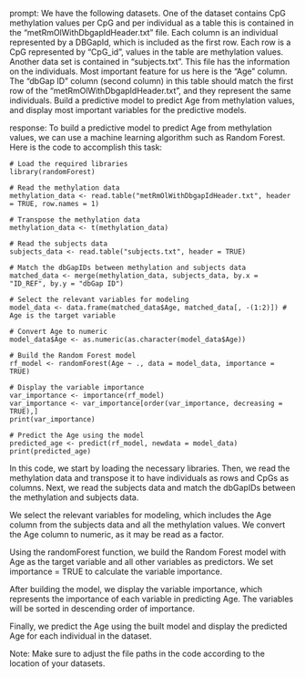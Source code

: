 prompt:
We have the following datasets. One of the dataset contains CpG methylation values per CpG and per individual as a table this is contained in the “metRmOlWithDbgapIdHeader.txt” file. Each column is an individual represented by a DBGapId, which is included as the first row. Each row is a CpG represented by "CpG_id", values in the table are methylation values. Another data set is contained in “subjects.txt”. This file has the information on the individuals. Most important feature for us here is the "Age" column. The "dbGap ID" column (second column) in this table should match the first row of the "metRmOlWithDbgapIdHeader.txt", and they represent the same individuals. Build a predictive model to predict Age from methylation values, and display most important variables for the predictive models. 

response:
To build a predictive model to predict Age from methylation values, we can use a machine learning algorithm such as Random Forest. Here is the code to accomplish this task:

```
# Load the required libraries
library(randomForest)

# Read the methylation data
methylation_data <- read.table("metRmOlWithDbgapIdHeader.txt", header = TRUE, row.names = 1)

# Transpose the methylation data
methylation_data <- t(methylation_data)

# Read the subjects data
subjects_data <- read.table("subjects.txt", header = TRUE)

# Match the dbGapIDs between methylation and subjects data
matched_data <- merge(methylation_data, subjects_data, by.x = "ID_REF", by.y = "dbGap ID")

# Select the relevant variables for modeling
model_data <- data.frame(matched_data$Age, matched_data[, -(1:2)]) # Age is the target variable

# Convert Age to numeric
model_data$Age <- as.numeric(as.character(model_data$Age))

# Build the Random Forest model
rf_model <- randomForest(Age ~ ., data = model_data, importance = TRUE)

# Display the variable importance
var_importance <- importance(rf_model)
var_importance <- var_importance[order(var_importance, decreasing = TRUE),]
print(var_importance)

# Predict the Age using the model
predicted_age <- predict(rf_model, newdata = model_data)
print(predicted_age)
```

In this code, we start by loading the necessary libraries. Then, we read the methylation data and transpose it to have individuals as rows and CpGs as columns. Next, we read the subjects data and match the dbGapIDs between the methylation and subjects data.

We select the relevant variables for modeling, which includes the Age column from the subjects data and all the methylation values. We convert the Age column to numeric, as it may be read as a factor.

Using the randomForest function, we build the Random Forest model with Age as the target variable and all other variables as predictors. We set importance = TRUE to calculate the variable importance.

After building the model, we display the variable importance, which represents the importance of each variable in predicting Age. The variables will be sorted in descending order of importance.

Finally, we predict the Age using the built model and display the predicted Age for each individual in the dataset.

Note: Make sure to adjust the file paths in the code according to the location of your datasets.
